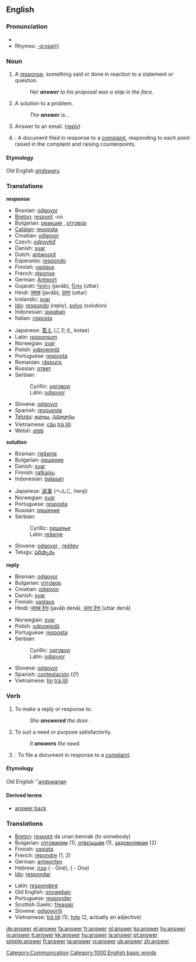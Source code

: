 ==English==

{{rank|written|arms|across|446|answer|early|saying|talk}}

===Pronunciation===
*{{audio|en-us-answer.ogg|Audio (US)}}
*Rhymes: [[Rhymes:English:-ɑːnsə(r)|-ɑːnsə(r)]]

===Noun===
{{en-noun}}

# A [[response]]; something said or done in reaction to a statement or question.
#: ''Her '''answer''' to his proposal was a slap in the face''.
# A solution to a problem.
#:''The '''answer''' is...''
# Answer to an email. ([[reply]])
# {{law}}: A document filed in response to a [[complaint]], responding to each point raised in the complaint and raising counterpoints.

====Etymology====
Old English ''[[andswaru]]''

===Translations===
'''response'''
{{top}}
*Bosnian: [[odgovor#Bosnian|odgovor]] {{m}}
*[[Breton]]: [[respont]] {{m}} -où
*Bulgarian: [[реакция]] {{f}}, [[отговор]] {{m}}
*[[Catalan]]: [[resposta]] {{f}}
*Croatian: [[odgovor#Croatian|odgovor]] {{m}}
*Czech: [[odpověď]] {{f}}
*Danish: [[svar]] {{n}}
*Dutch: [[antwoord]] {{n}}
*Esperanto: [[respondo]]
*Finnish: [[vastaus]]
*French: [[réponse]] {{f}}
*German: [[Antwort]] {{f}}
*Gujarati: [[જવાબ]] (javāb), [[ઉત્તર]] (uttar)
*Hindi: [[जवाब]] (javāb), [[उत्तर]] (uttar)
*Icelandic: [[svar]] {{n}}
*[[Ido]]: [[respondo]] (reply), [[solvo]] (solution)
*Indonesian: [[jawab]]an
*Italian: [[risposta]] {{f}}
{{mid}}
*Japanese: [[答え]] (こたえ, kotae)
*Latin: [[responsum]] {{n}}
*Norwegian: [[svar]] {{n}}
*Polish: [[odpowiedź]] {{f}}
*Portuguese: [[resposta]] {{f}}
*Romanian: [[răspuns]] {{n}}
*Russian: [[ответ]]
*Serbian:
*:Cyrillic: [[одговор#Serbian|одговор]] {{m}}
*:Latin: [[odgovor#Serbian|odgovor]] {{m}}
*Slovene: [[odgovor]] {{m}}
*Spanish: [[respuesta]] {{f}}
*[[Telugu]]: [[జవాబు]], [[సమాధానం]]
*Vietnamese: [[câu]] [[trả lời]]
*Welsh: [[ateb]]
{{bottom}}

'''solution'''
{{top}}
*Bosnian: [[rješenje#Bosnian|rješenje]] {{n}}
*Bulgarian: [[решение]] {{n}}
*Danish: [[svar]] {{n}}
*Finnish: [[ratkaisu]]
*Indonesian: [[balas]]an
{{mid}}
*Japanese: [[返事]] (へんじ, henji)
*Norwegian: [[svar]] {{n}}
*Portuguese: [[resposta]] {{f}}
*Russian: [[решение]]
*Serbian:
*:Cyrillic: [[решење#Serbian|решење]] {{n}}
*:Latin: [[rešenje#Serbian|rešenje]] {{n}}
*Slovene: [[odgovor]] {{m}}, [[rešitev]] {{f}}
*Telugu: [[పరిష్కారం]]
{{bottom}}

'''reply'''
{{top}}
*Bosnian: [[odgovor#Bosnian|odgovor]] {{m}}
*Bulgarian: [[отговор]]
*Croatian: [[odgovor#Croatian|odgovor]] {{m}}
*Danish: [[svar]] {{n}}
*Finnish: [[vastaus]]
*Hindi: [[जवाब देना]] (javāb denā), [[उत्तर देना]] (uttar denā)
{{mid}}
*Norwegian: [[svar]] {{n}}
*Polish: [[odpowiedź]] {{f}}
*Portuguese: [[resposta]] {{f}}
*Serbian:
*:Cyrillic: [[одговор#Serbian|одговор]] {{m}}
*:Latin: [[odgovor#Serbian|odgovor]] {{m}}
*Slovene: [[odgovor]] {{m}}
*Spanish: [[contestación]] {{f}
*Vietnamese: [[Tin#Vietnamese|tin]] [[trả lời]]
{{bottom}}

===Verb===
{{en-verb}}

# To make a reply or response to.
#: ''She '''answered''' the door.''
# To suit a need or purpose satisfactorily.
#: ''It '''answers''' the need.''
# {{law}}: To file a document in response to a [[complaint]].

====Etymology====
Old English ''[[andswarian]]

====Derived terms====
*[[answer back]]

===Translations===
{{top}}
*[[Breton]]: [[respont]] da unan bennak (to somebody)
*Bulgarian: [[отговарям]] (1), [[отвръщам]] (1), [[задоволявам]] (2)
*Finnish: [[vastata]]
*French: [[répondre]] (1, 2)
*German: [[antworten]]
*Hebrew: [[עונה]] ({{m}} - Oné), ({{f}} - Ona)
*[[Ido]]: [[respondar]]
{{mid}}
*Latin: [[respondere]]
*Old English: [[oncweþan]]
*Portuguese: [[responder]]
*Scottish Gaelic: [[freagair]]
*Slovene: [[odgovoriti]]
*Vietnamese: [[trả lời]] (1), [[hợp]] (2, actually an adjective)
{{bottom}}

[[Category:Communication]]
[[Category:1000 English basic words]]

[[de:answer]]
[[el:answer]]
[[fa:answer]]
[[fr:answer]]
[[gl:answer]]
[[ko:answer]]
[[hy:answer]]
[[io:answer]]
[[it:answer]]
[[kk:answer]]
[[hu:answer]]
[[ja:answer]]
[[pt:answer]]
[[simple:answer]]
[[fi:answer]]
[[ta:answer]]
[[vi:answer]]
[[uk:answer]]
[[zh:answer]]